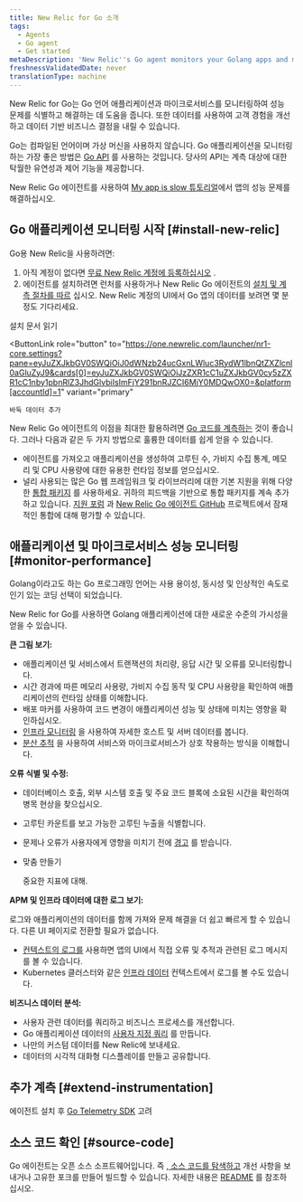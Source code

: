 ```yaml
---
title: New Relic for Go 소개
tags:
  - Agents
  - Go agent
  - Get started
metaDescription: 'New Relic''s Go agent monitors your Golang apps and microservices, and helps you identify and solve performance issues.'
freshnessValidatedDate: never
translationType: machine
---
```


New Relic for Go는 Go 언어 애플리케이션과 마이크로서비스를 모니터링하여 성능 문제를 식별하고 해결하는 데 도움을 줍니다. 또한 데이터를 사용하여 고객 경험을 개선하고 데이터 기반 비즈니스 결정을 내릴 수 있습니다.

Go는 컴파일된 언어이며 가상 머신을 사용하지 않습니다. Go 애플리케이션을 모니터링하는 가장 좋은 방법은 [Go API](/docs/agents/go-agent/api-guides/guide-using-go-agent-api) 를 사용하는 것입니다. 당사의 API는 계측 대상에 대한 탁월한 유연성과 제어 기능을 제공합니다.

New Relic Go 에이전트를 사용하여 [My app is slow 튜토리얼](/docs/journey-app-slow/root-causes/)에서 앱의 성능 문제를 해결하십시오.

## Go 애플리케이션 모니터링 시작 [#install-new-relic]

Go용 New Relic을 사용하려면:

1. 아직 계정이 없다면 [무료 New Relic 계정에 등록하십시오](https://newrelic.com/signup) .
2. 에이전트를 설치하려면 런처를 사용하거나 New Relic Go 에이전트의 [설치 및 계측 절차를 따르](/docs/agents/go-agent/get-started/get-new-relic-go) 십시오. New Relic 계정의 UI에서 Go 앱의 데이터를 보려면 몇 분 정도 기다리세요.

<ButtonGroup>
  <ButtonLink
    role="button"
    to="/docs/agents/go-agent/installation/install-new-relic-go"
    variant="link"
  >
    설치 문서 읽기
  </ButtonLink>

  <ButtonLink
    role="button"
    to="https://one.newrelic.com/launcher/nr1-core.settings?pane=eyJuZXJkbGV0SWQiOiJ0dWNzb24ucGxnLWluc3RydW1lbnQtZXZlcnl0aGluZyJ9&cards[0]=eyJuZXJkbGV0SWQiOiJzZXR1cC1uZXJkbGV0cy5zZXR1cC1nby1pbnRlZ3JhdGlvbiIsImFjY291bnRJZCI6MjY0MDQwOX0=&platform[accountId]=1"
    variant="primary"
  >
    바둑 데이터 추가
  </ButtonLink>
</ButtonGroup>

New Relic Go 에이전트의 이점을 최대한 활용하려면 [Go 코드를 계측하는](/docs/apm/agents/go-agent/instrumentation/instrument-go-transactions) 것이 좋습니다. 그러나 다음과 같은 두 가지 방법으로 훌륭한 데이터를 쉽게 얻을 수 있습니다.

* 에이전트를 가져오고 애플리케이션을 생성하여 고루틴 수, 가비지 수집 통계, 메모리 및 CPU 사용량에 대한 유용한 런타임 정보를 얻으십시오.
* 널리 사용되는 많은 Go 웹 프레임워크 및 라이브러리에 대한 기본 지원을 위해 다양한 [통합 패키지](/docs/agents/go-agent/get-started/go-agent-compatibility-requirements#frameworks) 를 사용하세요. 귀하의 피드백을 기반으로 통합 패키지를 계속 추가하고 있습니다. [지원 포럼](https://discuss.newrelic.com/tags/goagent) 과 [New Relic Go 에이전트 GitHub](https://github.com/newrelic/go-agent/issues) 프로젝트에서 잠재적인 통합에 대해 평가할 수 있습니다.

## 애플리케이션 및 마이크로서비스 성능 모니터링 [#monitor-performance]

Golang이라고도 하는 Go 프로그래밍 언어는 사용 용이성, 동시성 및 인상적인 속도로 인기 있는 코딩 선택이 되었습니다.

New Relic for Go를 사용하면 Golang 애플리케이션에 대한 새로운 수준의 가시성을 얻을 수 있습니다.

**큰 그림 보기:**

* 애플리케이션 및 서비스에서 트랜잭션의 처리량, 응답 시간 및 오류를 모니터링합니다.
* 시간 경과에 따른 메모리 사용량, 가비지 수집 동작 및 CPU 사용량을 확인하여 애플리케이션의 런타임 상태를 이해합니다.
* 배포 마커를 사용하여 코드 변경이 애플리케이션 성능 및 상태에 미치는 영향을 확인하십시오.
* [인프라 모니터링](/docs/infrastructure/new-relic-infrastructure/getting-started/introduction-new-relic-infrastructure) 을 사용하여 자세한 호스트 및 서버 데이터를 봅니다.
* [분산 추적](/docs/apm/distributed-tracing/getting-started/introduction-distributed-tracing) 을 사용하여 서비스와 마이크로서비스가 상호 작용하는 방식을 이해합니다.

**오류 식별 및 수정:**

* 데이터베이스 호출, 외부 시스템 호출 및 주요 코드 블록에 소요된 시간을 확인하여 병목 현상을 찾으십시오.

* 고루틴 카운트를 보고 가능한 고루틴 누출을 식별합니다.

* 문제나 오류가 사용자에게 영향을 미치기 전에 [경고](/docs/alerts/alert-policies/understanding-alert-policies/alerting-new-relic) 를 받습니다.

* 맞춤 만들기

  <InlinePopover type="dashboards"/>

  중요한 지표에 대해.

**APM 및 인프라 데이터에 대한 로그 보기:**

로그와 애플리케이션의 데이터를 함께 가져와 문제 해결을 더 쉽고 빠르게 할 수 있습니다. 다른 UI 페이지로 전환할 필요가 없습니다.

* [컨텍스트의 로그를](/docs/logs/logs-context/configure-logs-context-go/) 사용하면 앱의 UI에서 직접 오류 및 추적과 관련된 로그 메시지를 볼 수 있습니다.
* Kubernetes 클러스터와 같은 [인프라 데이터](/docs/logs/forward-logs/forward-your-logs-using-infrastructure-agent/) 컨텍스트에서 로그를 볼 수도 있습니다.

**비즈니스 데이터 분석:**

* 사용자 관련 데이터를 쿼리하고 비즈니스 프로세스를 개선합니다.
* Go 애플리케이션 데이터의 [사용자 지정 쿼리](https://learn.newrelic.com/live-webinar-introduction-to-the-new-relic-telemetry-data-platform) 를 만듭니다.
* 나만의 커스텀 데이터를 New Relic에 보내세요.
* 데이터의 시각적 대화형 디스플레이를 만들고 공유합니다.

## 추가 계측 [#extend-instrumentation]

에이전트 설치 후 [Go Telemetry SDK](/docs/data-ingest-apis/get-data-new-relic/new-relic-sdks/telemetry-sdks-send-custom-telemetry-data-new-relic) 고려

## 소스 코드 확인 [#source-code]

Go 에이전트는 오픈 소스 소프트웨어입니다. 즉 [, 소스 코드를 탐색하고](https://github.com/newrelic/go-agent) 개선 사항을 보내거나 고유한 포크를 만들어 빌드할 수 있습니다. 자세한 내용은 [README](https://github.com/newrelic/go-agent/blob/master/README.md) 를 참조하십시오.